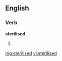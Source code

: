 ==English==

===Verb===
'''sterilised'''

# {{past of|[[sterilise]]}}

[[mg:sterilised]]
[[vi:sterilised]]